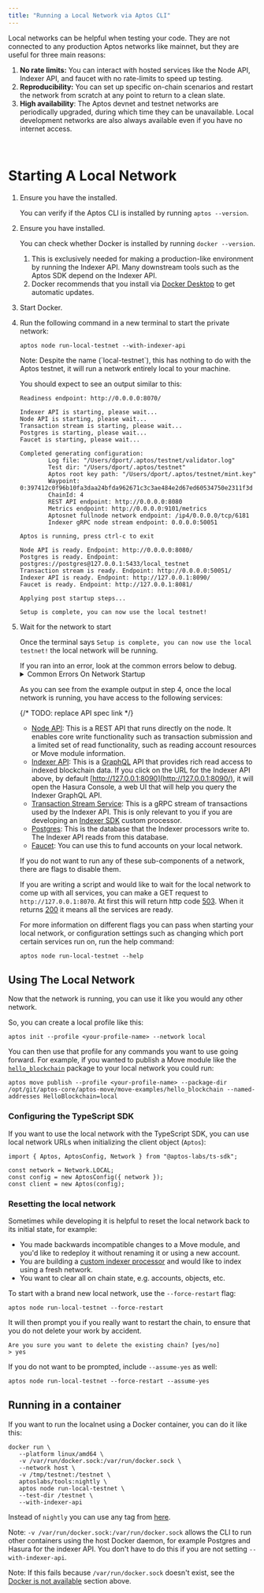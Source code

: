 ```yaml
---
title: "Running a Local Network via Aptos CLI"
---
```









Local networks can be helpful when testing your code. They are not connected to any production Aptos networks like mainnet, but they are useful for three main reasons:

1. **No rate limits:** You can interact with hosted services like the Node API, Indexer API, and faucet with no rate-limits to speed up testing.
2. **Reproducibility:** You can set up specific on-chain scenarios and restart the network from scratch at any point to return to a clean slate.
3. **High availability**: The Aptos devnet and testnet networks are periodically upgraded, during which time they can be unavailable. Local development networks are also always available even if you have no internet access.

<br />

# Starting A Local Network



<Steps>

1. Ensure you have the  installed.

   You can verify if the Aptos CLI is installed by running `aptos --version`.

2. Ensure you have  installed.

   You can check whether Docker is installed by running `docker --version`.

   1. This is exclusively needed for making a production-like environment by running the Indexer API. Many downstream tools such as the Aptos SDK depend on the Indexer API.
   2. Docker recommends that you install via [Docker Desktop](https://www.docker.com/products/docker-desktop/) to get automatic updates.

3. Start Docker.

4. Run the following command in a new terminal to start the private network:

   ```shellscript filename="Terminal"
   aptos node run-local-testnet --with-indexer-api
   ```

   <Aside type="caution">
     Note: Despite the name (`local-testnet`), this has nothing to do with the Aptos testnet, it will run a network entirely local to your machine.
   </Aside>

   You should expect to see an output similar to this:

   ```shellscript filename="Terminal"
   Readiness endpoint: http://0.0.0.0:8070/

   Indexer API is starting, please wait...
   Node API is starting, please wait...
   Transaction stream is starting, please wait...
   Postgres is starting, please wait...
   Faucet is starting, please wait...

   Completed generating configuration:
           Log file: "/Users/dport/.aptos/testnet/validator.log"
           Test dir: "/Users/dport/.aptos/testnet"
           Aptos root key path: "/Users/dport/.aptos/testnet/mint.key"
           Waypoint: 0:397412c0f96b10fa3daa24bfda962671c3c3ae484e2d67ed60534750e2311f3d
           ChainId: 4
           REST API endpoint: http://0.0.0.0:8080
           Metrics endpoint: http://0.0.0.0:9101/metrics
           Aptosnet fullnode network endpoint: /ip4/0.0.0.0/tcp/6181
           Indexer gRPC node stream endpoint: 0.0.0.0:50051

   Aptos is running, press ctrl-c to exit

   Node API is ready. Endpoint: http://0.0.0.0:8080/
   Postgres is ready. Endpoint: postgres://postgres@127.0.0.1:5433/local_testnet
   Transaction stream is ready. Endpoint: http://0.0.0.0:50051/
   Indexer API is ready. Endpoint: http://127.0.0.1:8090/
   Faucet is ready. Endpoint: http://127.0.0.1:8081/

   Applying post startup steps...

   Setup is complete, you can now use the local testnet!
   ```

5. Wait for the network to start

   Once the terminal says `Setup is complete, you can now use the local testnet!` the local network will be running.

   <Aside type="caution">
     If you ran into an error, look at the common errors below to debug.
   </Aside>

   <details>
     <summary>Common Errors On Network Startup</summary>

     ### Address Already In Use

     ```shellscript filename="Terminal"
     panicked at 'error binding to 0.0.0.0:8080: error creating server listener: Address already in use (os error 48)'
     ```

     This means one of the ports needed by the local network is already in use by another process.

     To fix this on Unix systems, you can:

     1. Identify the name and PID of the process by running `lsof -i :8080`.
     2. Run `kill <pid>` once you know the PID to free up that port.

     ### Too many open files error

     ```shellscript filename="Terminal"
     panicked at crates/aptos/src/node/local_testnet/logging.rs:64:10:
     called \`Result::unwrap()\` on an \`Err\` value: Os { code: 24, kind: Uncategorized, message: \"Too many open files\" }
     ```

     This means there were too many open files on your system. On many Unix systems you can increase the maximum number of open files by adding something like this to your `.zshrc`:

     ```shellscript filename="Terminal"
     ulimit -n 32768
     ```

     ### Docker is not available

     ```shellscript filename="Terminal"
     Unexpected error: Failed to apply pre-run steps for Postgres: Docker is not available, confirm it is installed and running. On Linux you may need to use sudo
     ```

     To debug this, try the below fixes:

     1. Make sure you have docker installed by running `docker --version`.
     2. Ensure the Docker daemon is running by running `docker info` (if this errors saying `Cannot connect to the Docker daemon` Docker is NOT running)
     3. Make sure the socket for connecting to Docker is present on your machine in the default location. For example, on Unix systems `/var/run/docker.sock` should exist.
        1. If that file does not exist, open Docker Desktop and enable `Settings -> Advanced -> Allow the default Docker socket to be used.`
        2. Or, you can find where the Docker socket is by running `docker context inspect | grep Host`, then symlink that location to the default location by running `sudo ln -s /Users/dport/.docker/run/docker.sock /var/run/docker.sock`
   </details>

   As you can see from the example output in step 4, once the local network is running, you have access to the following services:

   {/* TODO: replace API spec link */}

   - [Node API](/network/nodes/aptos-api-spec): This is a REST API that runs directly on the node. It enables core write functionality such as transaction submission and a limited set of read functionality, such as reading account resources or Move module information.
   - [Indexer API](/build/indexer/indexer-api): This is a [GraphQL](https://graphql.org/) API that provides rich read access to indexed blockchain data. If you click on the URL for the Indexer API above, by default [http://127.0.0.1:8090](http://127.0.0.1:8090/), it will open the Hasura Console, a web UI that will help you query the Indexer GraphQL API.
   - [Transaction Stream Service](/build/indexer/txn-stream): This is a gRPC stream of transactions used by the Indexer API. This is only relevant to you if you are developing an [Indexer SDK](/build/indexer/indexer-sdk) custom processor.
   - [Postgres](https://www.postgresql.org/): This is the database that the Indexer processors write to. The Indexer API reads from this database.
   - [Faucet](/build/apis/faucet-api): You can use this to fund accounts on your local network.

   If you do not want to run any of these sub-components of a network, there are flags to disable them.

   If you are writing a script and would like to wait for the local network to come up with all services, you can make a GET request to `http://127.0.0.1:8070`. At first this will return http code [503](https://developer.mozilla.org/en-US/docs/Web/HTTP/Status/503). When it returns [200](https://developer.mozilla.org/en-US/docs/Web/HTTP/Status/200) it means all the services are ready.

   For more information on different flags you can pass when starting your local network, or configuration settings such as changing which port certain services run on, run the help command:

   ```shellscript filename="Terminal"
   aptos node run-local-testnet --help
   ```

</Steps>



## Using The Local Network

Now that the network is running, you can use it like you would any other network.

So, you can create a local profile like this:

```shellscript filename="Terminal"
aptos init --profile <your-profile-name> --network local
```

You can then use that profile for any commands you want to use going forward. For example, if you wanted to publish a Move module like the [`hello_blockchain`](https://github.com/aptos-labs/aptos-core/tree/main/aptos-move/move-examples/hello_blockchain) package to your local network you could run:

```shellscript filename="Terminal"
aptos move publish --profile <your-profile-name> --package-dir /opt/git/aptos-core/aptos-move/move-examples/hello_blockchain --named-addresses HelloBlockchain=local
```

### Configuring the TypeScript SDK

If you want to use the local network with the TypeScript SDK, you can use local network URLs when initializing the client object (`Aptos`):

```tsx
import { Aptos, AptosConfig, Network } from "@aptos-labs/ts-sdk";

const network = Network.LOCAL;
const config = new AptosConfig({ network });
const client = new Aptos(config);
```

### Resetting the local network

Sometimes while developing it is helpful to reset the local network back to its initial state, for example:

- You made backwards incompatible changes to a Move module, and you&apos;d like to redeploy it without renaming it or using a new account.
- You are building a [custom indexer processor](/build/indexer) and would like to index using a fresh network.
- You want to clear all on chain state, e.g. accounts, objects, etc.

To start with a brand new local network, use the `--force-restart` flag:

```shellscript filename="Terminal"
aptos node run-local-testnet --force-restart
```

It will then prompt you if you really want to restart the chain, to ensure that you do not delete your work by accident.

```shellscript filename="Terminal"
Are you sure you want to delete the existing chain? [yes/no]
> yes
```

If you do not want to be prompted, include `--assume-yes` as well:

```shellscript filename="Terminal"
aptos node run-local-testnet --force-restart --assume-yes
```

## Running in a container

If you want to run the localnet using a Docker container, you can do it like this:

```shellscript
docker run \
   --platform linux/amd64 \
   -v /var/run/docker.sock:/var/run/docker.sock \
   --network host \
   -v /tmp/testnet:/testnet \
   aptoslabs/tools:nightly \
   aptos node run-local-testnet \
   --test-dir /testnet \
   --with-indexer-api
```

Instead of `nightly` you can use any tag from [here](https://hub.docker.com/r/aptoslabs/tools/tags).

Note: `-v /var/run/docker.sock:/var/run/docker.sock` allows the CLI to run other containers using the host Docker daemon, for example Postgres and Hasura for the indexer API. You don&apos;t have to do this if you are not setting `--with-indexer-api`.

Note: If this fails because `/var/run/docker.sock` doesn&apos;t exist, see the [Docker is not available](#docker-is-not-available) section above.
